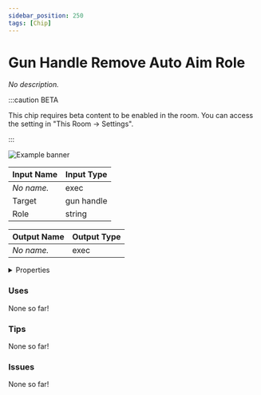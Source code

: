 ```yaml
---
sidebar_position: 250
tags: [Chip]
---
```


# Gun Handle Remove Auto Aim Role

*No description.*

:::caution BETA

This chip requires beta content to be enabled in the room. You can access the setting in "This Room -> Settings".

:::

![Example banner](./assets/16e9da8d-137b-4b51-bc8c-12b32314363b.svg)

| Input Name | Input Type |
|-----------|-----------|
| *No name.* | exec |
| Target | gun handle |
| Role | string |

| Output Name | Output Type |
|-----------|-----------|
| *No name.* | exec |


<details>
  <summary>Properties</summary>
  <div>
    <div>
    <table>
      <thead>
        <tr>
          <th>Is beta required?</th>
          <th>✅</th>
        </tr>
        <tr>
          <th>Is this chip a trolling risk?</th>
          <th>❌</th>
        </tr>
        <tr>
          <th>Chip UUID</th>
          <th>16e9da8d-137b-4b51-bc8c-12b32314363b</th>
        </tr>
      </thead>
    </table>
    </div>
  </div>
</details>

### Uses

None so far!

### Tips

None so far!

### Issues

None so far!